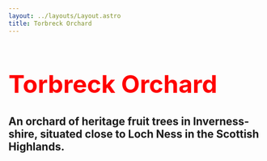 ```yaml
---
layout: ../layouts/Layout.astro
title: Torbreck Orchard
---
```


<h1 style="color: red; font-size: 3rem">Torbreck Orchard</h1>

## An orchard of heritage fruit trees in Inverness-shire, situated close to Loch Ness in the Scottish Highlands.
